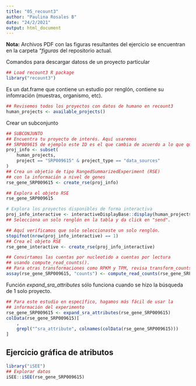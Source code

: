 ```yaml
---
title: "05_recount3"
author: "Paulina Rosales B"
date: "24/2/2021"
output: html_document
---
```

**Nota:** Archivos PDF con las figuras resultantes del ejercicio se encuentran en la carpeta *"figuras* del repositorio actual.


Comandos para descargar datoss de un proyecto particular

```r
## Load recount3 R package
library("recount3")
```
Es un dat.frame que contiene un estudio por renglón, contiene su infomración (muestras, organismo, etc).

```r
## Revisemos todos los proyectos con datos de humano en recount3
human_projects <- available_projects()
```

Crear un subconjunto

```r
## SUBCONJUNTO
## Encuentra tu proyecto de interés. Aquí usaremos
## SRP009615 de ejemplo este ID es el que cambia de acuerdo a lo que queremos buscar
proj_info <- subset(
    human_projects,
    project == "SRP009615" & project_type == "data_sources"
)
## Crea un objetio de tipo RangedSummarizedExperiment (RSE)
## con la información a nivel de genes
rse_gene_SRP009615 <- create_rse(proj_info)

## Explora el objeto RSE
rse_gene_SRP009615
```

```r
# Explora los proyectos disponibles de forma interactiva
proj_info_interactive <- interactiveDisplayBase::display(human_projects)
## Selecciona un solo renglón en la tabla y da click en "send".

## Aquí verificamos que solo seleccionaste un solo renglón.
stopifnot(nrow(proj_info_interactive) == 1)
## Crea el objeto RSE
rse_gene_interactive <- create_rse(proj_info_interactive)
```


```r
## Convirtamos las cuentas por nucleotido a cuentas por lectura
## usando compute_read_counts().
## Para otras transformaciones como RPKM y TPM, revisa transform_counts().
assay(rse_gene_SRP009615, "counts") <- compute_read_counts(rse_gene_SRP009615)
```

Función *expand_sra_attributes* sólo funciona cuando se hizo la búsqueda de 1 solo proyecto.
```r
## Para este estudio en específico, hagamos más fácil de usar la
## información del experimento
rse_gene_SRP009615 <- expand_sra_attributes(rse_gene_SRP009615)
colData(rse_gene_SRP009615)[
    ,
    grepl("^sra_attribute", colnames(colData(rse_gene_SRP009615)))
]
```
## Ejercicio gráfica de atributos
```r
library("iSEE")
## Explorar datos
iSEE::iSEE(rse_gene_SRP009615)
```



